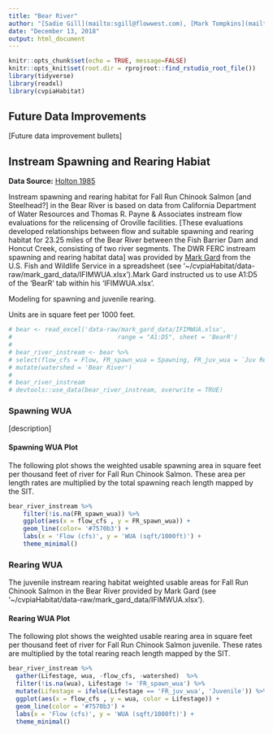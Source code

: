 ```yaml
---
title: "Bear River"
author: "[Sadie Gill](mailto:sgill@flowwest.com), [Mark Tompkins](mailto:mtompkins@flowwest.com)"
date: "December 13, 2018"
output: html_document
---
```


```r
knitr::opts_chunk$set(echo = TRUE, message=FALSE)
knitr::opts_knit$set(root.dir = rprojroot::find_rstudio_root_file())
library(tidyverse)
library(readxl)
library(cvpiaHabitat)
```
## Future Data Improvements
[Future data improvement bullets]

## Instream Spawning and Rearing Habiat

**Data Source:**
[Holton 1985](https://s3-us-west-2.amazonaws.com/cvpiahabitat-r-package/cvpia-sit-model-inputs/Holton1985_BearRiverIFIM.PDF) 

Instream spawning and rearing habitat for Fall Run Chinook Salmon [and Steelhead?] in the Bear River is based on data from California Department of Water Resources and Thomas R. Payne & Associates instream flow evaluations for the relicensing of Oroville facilities. [These evaluations developed relationships between flow and suitable spawning and rearing habitat for 23.25 miles of the Bear River between the Fish Barrier Dam and Honcut Creek, consisting of two river segments. The DWR FERC instream spawning and rearing habitat data] was provided by [Mark Gard](mailto:mark_gard@fws.gov) from the U.S. Fish and Wildlife Service in a spreadsheet (see '~/cvpiaHabitat/data-raw/mark_gard_data/IFIMWUA.xlsx').Mark Gard instructed us to use A1:D5 of the 'BearR' tab within his 'IFIMWUA.xlsx'.

Modeling for spawning and juvenile rearing.

Units are in square feet per 1000 feet.


```r
# bear <- read_excel('data-raw/mark_gard_data/IFIMWUA.xlsx', 
#                             range = "A1:D5", sheet = 'BearR')
# 
# bear_river_instream <- bear %>% 
# select(flow_cfs = Flow, FR_spawn_wua = Spawning, FR_juv_wua = `Juv Rearing`) %>% 
# mutate(watershed = 'Bear River')
#  
# bear_river_instream
# devtools::use_data(bear_river_instream, overwrite = TRUE)
```

### Spawning WUA 
[description]

#### Spawning WUA Plot
The following plot shows the weighted usable spawning area in square feet per thousand feet of river for Fall Run Chinook Salmon. These area per length rates are multiplied by the total spawning reach length mapped by the SIT. 

``` r
bear_river_instream %>% 
    filter(!is.na(FR_spawn_wua)) %>%
    ggplot(aes(x = flow_cfs , y = FR_spawn_wua)) +
    geom_line(color= '#7570b3') +
    labs(x = 'Flow (cfs)', y = 'WUA (sqft/1000ft)') + 
    theme_minimal()

```


### Rearing WUA
The juvenile instream rearing habitat weighted usable areas for Fall Run Chinook Salmon in the Bear River provided by Mark Gard (see '~/cvpiaHabitat/data-raw/mark_gard_data/IFIMWUA.xlsx'). 

#### Rearing WUA Plot

The following plot shows the weighted usable rearing area in square feet per thousand feet of river for Fall Run Chinook Salmon juvenile. These rates are multiplied by the total rearing reach length mapped by the SIT. 
``` r
bear_river_instream %>% 
  gather(Lifestage, wua, -flow_cfs, -watershed)  %>% 
  filter(!is.na(wua), Lifestage != 'FR_spawn_wua') %>%
  mutate(Lifestage = ifelse(Lifestage == 'FR_juv_wua', 'Juvenile')) %>% 
  ggplot(aes(x = flow_cfs , y = wua, color = Lifestage)) +
  geom_line(color = '#7570b3') +
  labs(x = 'Flow (cfs)', y = 'WUA (sqft/1000ft)') +
  theme_minimal()
```



